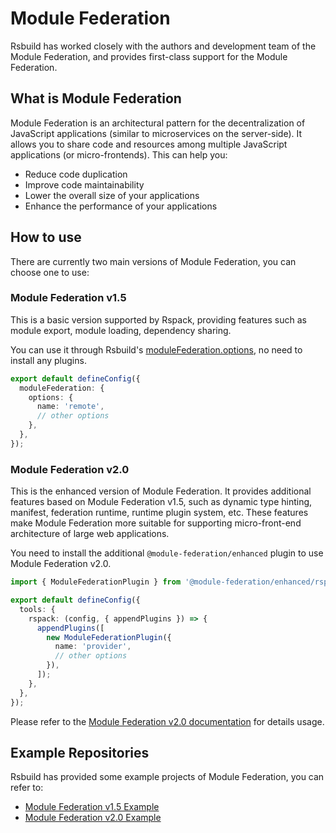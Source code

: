 # Module Federation

Rsbuild has worked closely with the authors and development team of the Module Federation, and provides first-class support for the Module Federation.

## What is Module Federation

Module Federation is an architectural pattern for the decentralization of JavaScript applications (similar to microservices on the server-side). It allows you to share code and resources among multiple JavaScript applications (or micro-frontends). This can help you:

- Reduce code duplication
- Improve code maintainability
- Lower the overall size of your applications
- Enhance the performance of your applications

## How to use

There are currently two main versions of Module Federation, you can choose one to use:

### Module Federation v1.5

This is a basic version supported by Rspack, providing features such as module export, module loading, dependency sharing.

You can use it through Rsbuild's [moduleFederation.options](/config/module-federation/options), no need to install any plugins.

```ts title="rsbuild.config.ts"
export default defineConfig({
  moduleFederation: {
    options: {
      name: 'remote',
      // other options
    },
  },
});
```

### Module Federation v2.0

This is the enhanced version of Module Federation. It provides additional features based on Module Federation v1.5, such as dynamic type hinting, manifest, federation runtime, runtime plugin system, etc. These features make Module Federation more suitable for supporting micro-front-end architecture of large web applications.

You need to install the additional `@module-federation/enhanced` plugin to use Module Federation v2.0.

```ts title="rsbuild.config.ts"
import { ModuleFederationPlugin } from '@module-federation/enhanced/rspack';

export default defineConfig({
  tools: {
    rspack: (config, { appendPlugins }) => {
      appendPlugins([
        new ModuleFederationPlugin({
          name: 'provider',
          // other options
        }),
      ]);
    },
  },
});
```

Please refer to the [Module Federation v2.0 documentation](https://module-federation.io/zh/) for details usage.

## Example Repositories

Rsbuild has provided some example projects of Module Federation, you can refer to:

- [Module Federation v1.5 Example](https://github.com/rspack-contrib/rspack-examples/tree/main/rsbuild/module-federation)
- [Module Federation v2.0 Example](https://github.com/rspack-contrib/rspack-examples/tree/main/rsbuild/module-federation-enhanced)
